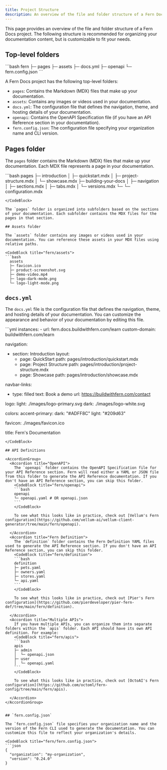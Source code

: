 ```yaml
---
title: Project Structure
description: An overview of the file and folder structure of a Fern Docs project
---
```


This page provides an overview of the file and folder structure of a Fern Docs project. The following structure is recommended for organizing your documentation content, but is customizable to fit your needs.

## Top-level folders 

<CodeBlock title="fern/">
```bash
  fern
  ├─ pages
  ├─ assets
  ├─ docs.yml
  ├─ openapi
  └─ fern.config.json
```
</CodeBlock>

A Fern Docs project has the following top-level folders:

- `pages`: Contains the Markdown (MDX) files that make up your documentation.
- `assets`: Contains any images or videos used in your documentation.
- `docs.yml`: The configuration file that defines the navigation, theme, and hosting details of your documentation.
- `openapi`: Contains the OpenAPI Specification file (if you have an API Reference section in your documentation).
- `fern.config.json`: The configuration file specifying your organization name and CLI version.

## Pages folder

The `pages` folder contains the Markdown (MDX) files that make up your documentation. Each MDX file represents a page in your documentation.

<CodeBlock title="fern/pages">
```bash
  pages
  ├─ introduction
  │  ├─ quickstart.mdx
  │  ├─ project-structure.mdx
  │  └─ showcase.mdx
  ├─ building-your-docs
  │  ├─ navigation
  │     ├─ sections.mdx
  │     ├─ tabs.mdx
  │     └─ versions.mdx
  └─ └─ configuration.mdx

```
</CodeBlock>

The `pages` folder is organized into subfolders based on the sections of your documentation. Each subfolder contains the MDX files for the pages in that section.

## Assets folder

The `assets` folder contains any images or videos used in your documentation. You can reference these assets in your MDX files using relative paths.

<CodeBlock title="fern/assets">
```bash
  assets
  ├─ favicon.ico
  ├─ product-screenshot.svg
  ├─ demo-video.mp4
  ├─ logo-dark-mode.png
  └─ logo-light-mode.png
```
</CodeBlock>

## `docs.yml`

The `docs.yml` file is the configuration file that defines the navigation, theme, and hosting details of your documentation. You can customize the appearance and behavior of your documentation by editing this file.

<CodeBlock title="fern/docs.yml of this website">
```yml
instances:
  - url: fern.docs.buildwithfern.com/learn
    custom-domain: buildwithfern.com/learn

navigation:
  - section: Introduction
    layout:
      - page: QuickStart
        path: pages/introduction/quickstart.mdx
      - page: Project Structure
        path: pages/introduction/project-structure.mdx
      - page: Showcase
        path: pages/introduction/showcase.mdx

navbar-links:
  - type: filled
    text: Book a demo
    url: https://buildwithfern.com/contact

logo:
  light: ./images/logo-primary.svg
  dark: ./images/logo-white.svg

colors:
  accent-primary:
    dark: "#ADFF8C"
    light: "#209d63"

favicon: ./images/favicon.ico 

title: Fern's Documentation
```
</CodeBlock>

## API Definitions 

<AccordionGroup>
  <Accordion title="OpenAPI">
    The `openapi` folder contains the OpenAPI Specification file for your API Reference section. Fern will read either a YAML or JSON file from this folder to generate the API Reference documentation. If you don't have an API Reference section, you can skip this folder.
    <CodeBlock title="fern/openapi">
    ```bash
    openapi
    └─ openapi.yaml # OR openapi.json
    ```
    </CodeBlock>

    To see what this looks like in practice, check out [Vellum's Fern configuration](https://github.com/vellum-ai/vellum-client-generator/tree/main/fern/openapi).

  </Accordion>
  <Accordion title="Fern Definition">
    The `definition` folder contains the Fern Definition YAML files used to generate the API Reference section. If you don't have an API Reference section, you can skip this folder.
    <CodeBlock title="fern/definition">
    ```bash
    definition
    ├─ pets.yaml
    ├─ owners.yaml
    ├─ stores.yaml
    └─ api.yaml
    ```
    </CodeBlock>

    To see what this looks like in practice, check out [Pier's Fern configuration](https://github.com/pierdeveloper/pier-fern-def/tree/main/fern/definition).

  </Accordion>
  <Accordion title="Multiple APIs">
    If you have multiple APIs, you can organize them into separate folders within the `apis` folder. Each API should have its own API definition. For example:
    <CodeBlock title="fern/apis">
    ```bash
    apis
    ├─ admin
    │  └─ openapi.json 
    ├─ user
    │  └─ openapi.yaml
    ```
    </CodeBlock>

    To see what this looks like in practice, check out [OctoAI's Fern configuration](https://github.com/octoml/fern-config/tree/main/fern/apis).

  </Accordion>
</AccordionGroup>


## `fern.config.json`

The `fern.config.json` file specifies your organization name and the version of the Fern CLI used to generate the documentation. You can customize this file to reflect your organization's details.

<CodeBlock title="fern/fern.config.json">
```json
{
  "organization": "my-organization",
  "version": "0.24.0"
}
```
</CodeBlock>

